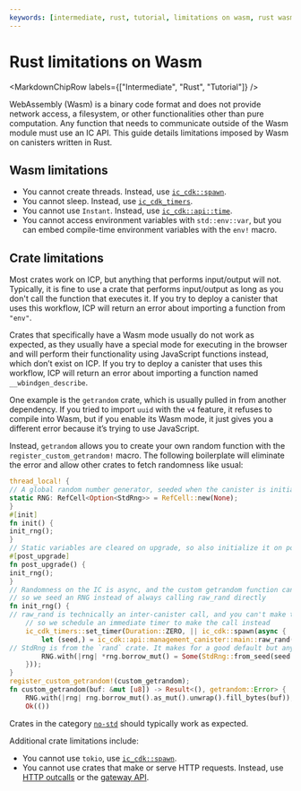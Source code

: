 ```yaml
---
keywords: [intermediate, rust, tutorial, limitations on wasm, rust wasm, rust limitations]
---
```



# Rust limitations on Wasm

<MarkdownChipRow labels={["Intermediate", "Rust", "Tutorial"]} />

WebAssembly (Wasm) is a binary code format and does not provide network access, a filesystem, or other functionalities other than pure computation. Any function that needs to communicate outside of the Wasm module must use an IC API. This guide details limitations imposed by Wasm on canisters written in Rust.

## Wasm limitations

- You cannot create threads. Instead, use [`ic_cdk::spawn`](https://docs.rs/ic-cdk/0.16.0/ic_cdk/fn.spawn.html).
- You cannot sleep. Instead, use [`ic_cdk_timers`](https://docs.rs/ic-cdk-timers/latest/ic_cdk_timers/).
- You cannot use `Instant`. Instead, use [`ic_cdk::api::time`](https://docs.rs/ic-cdk/0.16.0/ic_cdk/api/fn.time.html).
- You cannot access environment variables with `std::env::var`, but you can embed compile-time environment variables with the `env!` macro.

## Crate limitations

Most crates work on ICP, but anything that performs input/output will not. Typically, it is fine to use a crate that performs input/output as long as you don't call the function that executes it. If you try to deploy a canister that uses this workflow, ICP will return an error about importing a function from `"env"`.

Crates that specifically have a Wasm mode usually do not work as expected, as they usually have a special mode for executing in the browser and will perform their functionality using JavaScript functions instead, which don’t exist on ICP. If you try to deploy a canister that uses this workflow, ICP will return an error about importing a function named `__wbindgen_describe`.

One example is the `getrandom` crate, which is usually pulled in from another dependency. If you tried to import `uuid` with the `v4` feature, it refuses to compile into Wasm, but if you enable its Wasm mode, it just gives you a different error because it’s trying to use JavaScript.

Instead, `getrandom` allows you to create your own random function with the `register_custom_getrandom!` macro. The following boilerplate will eliminate the error and allow other crates to fetch randomness like usual:

```rust
thread_local! {
// A global random number generator, seeded when the canister is initialized
static RNG: RefCell<Option<StdRng>> = RefCell::new(None);
}
#[init]
fn init() {
init_rng();
}
// Static variables are cleared on upgrade, so also initialize it on post-upgrade.
#[post_upgrade]
fn post_upgrade() {
init_rng();
}
// Randomness on the IC is async, and the custom getrandom function can't be async,
// so we seed an RNG instead of always calling raw_rand directly
fn init_rng() {
// raw_rand is technically an inter-canister call, and you can't make those from lifecycle functions like #[init],
    // so we schedule an immediate timer to make the call instead
    ic_cdk_timers::set_timer(Duration::ZERO, || ic_cdk::spawn(async {
        let (seed,) = ic_cdk::api::management_canister::main::raw_rand().await.unwrap();
// StdRng is from the `rand` crate. It makes for a good default but any RNG implementation would work
        RNG.with(|rng| *rng.borrow_mut() = Some(StdRng::from_seed(seed.try_into().unwrap())));
    }));
}
register_custom_getrandom!(custom_getrandom);
fn custom_getrandom(buf: &mut [u8]) -> Result<(), getrandom::Error> {
    RNG.with(|rng| rng.borrow_mut().as_mut().unwrap().fill_bytes(buf));
    Ok(())


```

Crates in the category [`no-std`](https://crates.io/categories/no-std) should typically work as expected.

Additional crate limitations include:

- You cannot use `tokio`, use [`ic_cdk::spawn`](https://docs.rs/ic-cdk/0.16.0/ic_cdk/fn.spawn.html).
- You cannot use crates that make or serve HTTP requests. Instead, use [HTTP outcalls](/docs/current/building-dapps/using-network-features/using-external-data/https-outcalls/overview) or the [gateway API](/docs/current/references/http-gateway-protocol-spec/).
